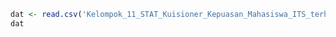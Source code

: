 ```r
dat <- read.csv('Kelompok_11_STAT_Kuisioner_Kepuasan_Mahasiswa_ITS_terhadap_Warung_Makan_Sekitar_ITS_xlsx_Sheet1_1_.csv')
dat
```

